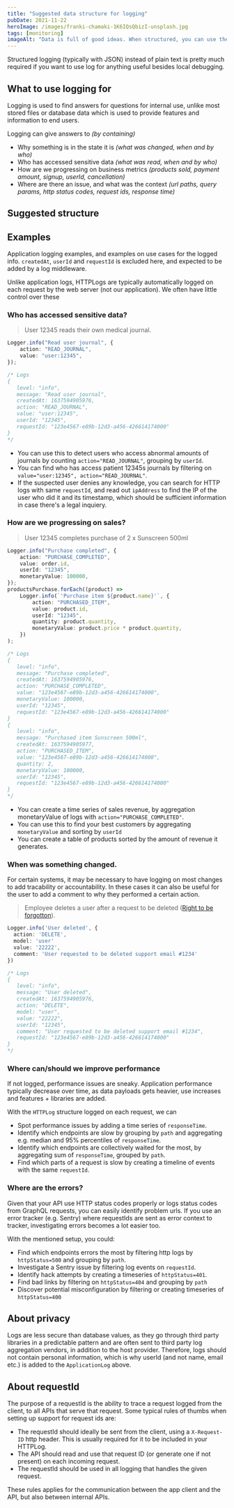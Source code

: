 ```yaml
---
title: "Suggested data structure for logging"
pubDate: 2021-11-22
heroImage: /images/franki-chamaki-1K6IQsQbizI-unsplash.jpg
tags: [monitoring]
imageAlt: "Data is full of good ideas. When structured, you can use them too. Photo by @franki on Unsplash"
---
```


Structured logging (typically with JSON) instead of plain text is pretty much
required if you want to use log for anything useful besides local debugging.

## What to use logging for

Logging is used to find answers for questions for internal use, unlike most stored files or database data which is
used to provide features and information to end users.

Logging can give answers to _(by containing)_

- Why something is in the state it is _(what was changed, when and by who)_
- Who has accessed sensitive data _(what was read, when and by who)_
- How are we progressing on business metrics _(products sold, payment amount, signup, userId, cancellation)_
- Where are there an issue, and what was the context _(url paths, query params, http status codes, request ids, response time)_

## Suggested structure

<Gist client:load id="668a1a4b07f01e112667cbe629d33a92" file="types.ts" />

## Examples

Application logging examples, and examples on use cases for the logged info.
`createdAt`, `userId` and `requestId` is excluded here, and expected to be added by a log middleware.

Unlike application logs, HTTPLogs are typically automatically logged on each request by the web server (not our application). We often have little control over these

### Who has accessed sensitive data?

> User 12345 reads their own medical journal.

```ts
Logger.info("Read user journal", {
	action: "READ_JOURNAL",
	value: "user:12345",
});

/* Logs
{
   level: "info",
   message: "Read user journal",
   createdAt: 1637594905976,
   action: "READ_JOURNAL",
   value: "user:12345",
   userId: "12345",
   requestId: "123e4567-e89b-12d3-a456-426614174000"
}
*/
```

- You can use this to detect users who access abnormal amounts of journals by counting `action="READ_JOURNAL"`, grouping by `userId`.
- You can find who has access patient 12345s journals by filtering on `value="user:12345", action="READ_JOURNAL"`.
- If the suspected user denies any knowledge, you can search for HTTP logs with same `requestId`, and read out `ipAddress` to find the IP of the user who did it and its timestamp, which should be sufficient information in case there's a legal inquiery.

### How are we progressing on sales?

> User 12345 completes purchase of 2 x Sunscreen 500ml

```ts
Logger.info("Purchase completed", {
	action: "PURCHASE_COMPLETED",
	value: order.id,
	userId: "12345",
	monetaryValue: 100000,
});
productsPurchase.forEach((product) =>
	Logger.info(`'Purchase item ${product.name}'`, {
		action: "PURCHASED_ITEM",
		value: product.id,
		userId: "12345",
		quantity: product.quantity,
		monetaryValue: product.price * product.quantity,
	})
);

/* Logs
{
   level: "info",
   message: "Purchase completed",
   createdAt: 1637594905976,
   action: "PURCHASE_COMPLETED",
   value: "123e4567-e89b-12d3-a456-426614174000",
   monetaryValue: 100000,
   userId: "12345",
   requestId: "123e4567-e89b-12d3-a456-426614174000"
}
{
   level: "info",
   message: "Purchased item Sunscreen 500ml",
   createdAt: 1637594905977,
   action: "PURCHASED_ITEM",
   value: "123e4567-e89b-12d3-a456-426614174000",
   quantity: 2,
   monetaryValue: 100000,
   userId: "12345",
   requestId: "123e4567-e89b-12d3-a456-426614174000"
}
*/
```

- You can create a time series of sales revenue, by aggregation monetaryValue of logs with `action="PURCHASE_COMPLETED"`.
- You can use this to find your best customers by aggregating `monetaryValue` and sorting by `userId`
- You can create a table of products sorted by the amount of revenue it generates.

### When was something changed.

For certain systems, it may be necessary to have logging on most changes to add tracability or accountability. In these cases
it can also be useful for the user to add a comment to why they performed a certain action.

> Employee deletes a user after a request to be deleted ([Right to be forgotton](https://en.wikipedia.org/wiki/Right_to_be_forgotten)).

```ts
Logger.info('User deleted', {
  action: 'DELETE',
  model: 'user'
  value: '22222',
  comment: 'User requested to be deleted support email #1234'
})

/* Logs
{
   level: "info",
   message: "User deleted",
   createdAt: 1637594905976,
   action: "DELETE",
   model: "user",
   value: "22222",
   userId: "12345",
   comment: "User requested to be deleted support email #1234",
   requestId: "123e4567-e89b-12d3-a456-426614174000"
}
*/
```

### Where can/should we improve performance

If not logged, performance issues are sneaky. Application performance typically decrease over time, as data payloads gets heavier, use increases and features + libraries are added.

With the `HTTPLog` structure logged on each request, we can

- Spot performance issues by adding a time series of `responseTime`.
- Identify which endpoints are slow by grouping by `path` and aggregating e.g. median and 95% percentiles of `responseTime`.
- Identify which endpoints are collectively waited for the most, by aggregating sum of `responseTime`, grouped by `path`.
- Find which parts of a request is slow by creating a timeline of events with the same `requestId`.

### Where are the errors?

Given that your API use HTTP status codes properly or logs status codes from GraphQL requests, you can easily identify problem urls.
If you use an error tracker (e.g. Sentry) where requestIds are sent as error context to tracker, investigating errors becomes a lot easier too.

With the mentioned setup, you could:

- Find which endpoints errors the most by filtering http logs by `httpStatus=500` and grouping by `path`.
- Investigate a Sentry issue by filtering log events on `requestId`.
- Identify hack attempts by creating a timeseries of `httpStatus=401`.
- Find bad links by filtering on `httpStatus=404` and grouping by `path`
- Discover potential misconfiguration by filtering or creating timeseries of `httpStatus=400`

## About privacy

Logs are less secure than database values, as they go through third party libraries in a predictable pattern and are often sent to third party log aggregation vendors, in addition to the host provider.
Therefore, logs should not contain personal information, which is why userId (and not name, email etc.) is added to the `ApplicationLog` above.

## About requestId

The purpose of a requestId is the ability to trace a request logged from the client, to all APIs that serve that request.
Some typical rules of thumbs when setting up support for request ids are:

- The requestId should ideally be sent from the client, using a `X-Request-ID` http header. This is usually required for it to be included in your HTTPLog.
- The API should read and use that request ID (or generate one if not present) on each incoming request.
- The requestId should be used in all logging that handles the given request.

These rules applies for the communication between the app client and the API, but also between internal APIs.
